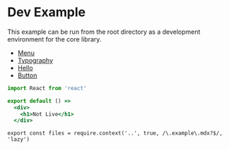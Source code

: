 
<Head>
  <title>Hello</title>
</Head>


# Dev Example

This example can be run from the root directory as a development environment for the core library.

- [Menu](/_)
- [Typography](/typography)
- [Hello](/hello)
- [Button](/components/button)


```jsx
import React from 'react'

export default () =>
  <div>
    <h1>Not Live</h1>
  </div>
```

```
export const files = require.context('..', true, /\.example\.mdx?$/, 'lazy')
```

